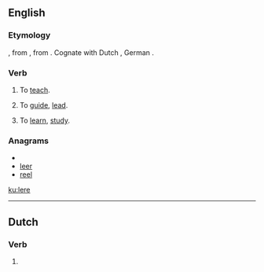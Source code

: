==English==

===Etymology===
{{etyl|ang|en}} {{term|læran|lǣran|lang=ang}}, from {{proto|Germanic|laizjan|lang=en}}, from {{proto|Germanic|laizā|lore|lang=en|title=}}.  Cognate with Dutch {{term|leeren|lang=nl}}, German {{term|lehren|lang=de}}.

===Verb===
{{en-verb|ler|es}}

# {{obsolete}} To [[teach]].
# {{obsolete}} To [[guide]], [[lead]].
# {{obsolete}} To [[learn]], [[study]].

===Anagrams===
* {{alphagram|eelr}}
* [[leer#English|leer]]
* [[reel#English|reel]]

[[ku:lere]]

----
==Dutch==
===Verb===
{{infl|nl}}

# {{nl-verb-form|n=sg|t=pres|m=subj|leren}}
{{rfc-auto}}